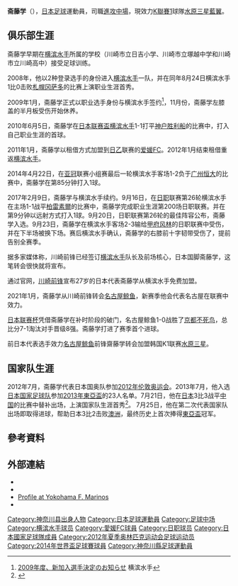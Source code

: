 {{Infobox football biography
| name           = 斋藤学
| image          = 
| fullname       = Manabu Saitō
| birth_date     = {{birth date and age|1990|4|4|df=y}} 
| birth_place    = {{JPN}}[[神奈川縣|神奈川縣]][[川崎市|川崎市]]
| height         = {{height|m=1.69}}
| currentclub    = [[水原三星藍翼足球俱樂部|水原三星藍翼]] 
| clubnumber     = 
| position       = [[進攻中場|進攻中場]]
| youthyears1    = 2003–2008
| youthclubs1    = [[橫濱水手|橫濱水手]]
| years1         = 2008–2017
| clubs1         = [[橫濱水手|橫濱水手]]
| caps1          = 201
| goals1         = 32
| years2         = 2011
| clubs2         = → [[愛媛FC|愛媛FC]] (外借)
| caps2          = 36   
| goals2         = 14
| years3         = 2018–2020
| clubs3         = [[川崎前鋒|川崎前鋒]]  
| caps3          = 57
| goals3         = 4
| years4         = 2021–2022
| clubs4         = [[名古屋鯨魚|名古屋鯨魚]]  
| caps4          = 27
| goals4         = 0
| years5         = 2022–
| clubs5         = [[水原三星藍翼足球俱樂部|水原三星藍翼]] 
| caps5          = 0
| goals5         = 0
| nationalyears1 = 2007
| nationalteam1  = [[日本17歲以下國家足球隊|日本U-17]]
| nationalcaps1  = 2
| nationalgoals1 = 0
| nationalyears2 = 2012
| nationalteam2  = [[日本23歲以下國家足球隊|日本U-23]]
| nationalcaps2  = 14
| nationalgoals2 = 2
| nationalyears3 = 2013–2016
| nationalteam3  = [[日本國家足球隊|日本]]
| nationalcaps3  = 6
| nationalgoals3 = 1
| pcupdate       = 2022年6月13日
| ntupdate       = 2016年11月11日
}}
{{japanese|japanese=齋藤 学|kana=さいとう まな一ぶ|romaji=Saitō Manabu}}

'''斋藤学'''（{{bd|1990年|4月4日|||Saito, Manabu}}），[[日本|日本]][[足球|足球]]運動員，司職[[進攻中場|進攻中場]]，現效力[[K聯賽1|K聯賽1]]球隊[[水原三星藍翼足球俱樂部|水原三星藍翼]]。

==俱乐部生涯==
斋藤学早期在[[横滨水手|横滨水手]]所属的学校（川崎市立日吉小学、川崎市立塚越中学和川崎市立川崎高中）接受足球训练。

2008年，他以2种登录选手的身份进入[[横滨水手|横滨水手]]一队，并在同年8月24日横滨水手1比0击败[[札幌冈萨多|札幌冈萨多]]的比赛上演职业生涯首秀。

2009年1月，斋藤学正式以职业选手身份与横滨水手签约<ref>[http://www.f-marinos.com/tools/cgi-bin/view_news.cgi?action=view&nid=2906 2009年度、新加入選手決定のお知らせ] {{webarchive|url=https://web.archive.org/web/20100604115105/http://www.f-marinos.com/tools/cgi-bin/view_news.cgi?action=view&nid=2906 |date=2010-06-04 }} 横滨水手</ref>，11月份，斋藤学左膝盖的半月板受伤开始休养。 

2010年6月5日，斋藤学在[[日本联赛盃|日本联赛盃]][[横滨水手|横滨水手]]1-1打平[[神户胜利船|神户胜利船]]的比赛中，打入自己职业生涯的首球。

2011年1月，斋藤学以租借方式加盟到[[日乙|日乙]]联赛的[[爱媛FC|爱媛FC]]。2012年1月结束租借重返[[横滨水手|横滨水手]]。

2014年4月22日，在[[亚冠|亚冠]]联赛小组赛最后一轮横滨水手客场1-2负于[[广州恒大|广州恒大]]的比赛中，斋藤学在第85分钟打入1球。

2017年2月9日，斋藤学与横滨水手续约。9月16日，在[[日职|日职]]联赛第26轮横滨水手在主场1-1战平[[柏雷素爾|柏雷素爾]]的比赛中，斋藤学完成职业生涯第200场日职联赛。并在第9分钟以远射方式打入1球。9月20日，日职联赛第26轮的最佳阵容公布，斋藤学入选。9月23日，斋藤学在横滨水手客场2-3输给[[甲府风林|甲府风林]]的日职联赛中受伤，并在下半场被换下场。赛后横滨水手确认，斋藤学的右膝前十字韧带受伤了，提前告别全赛季。

据多家媒体称，川崎前锋已经签订[[横滨水手|横滨水手]]队长及前场核心，日本国脚斋藤学，这笔转会很快就将宣布。

通过官网，[[川崎前锋|川崎前锋]]宣布27岁的日本代表斋藤学从横滨水手免费加盟。

2021年1月，斋藤学从川崎前锋转会[[名古屋鲸鱼|名古屋鲸鱼]]，新赛季他会代表名古屋在联赛中效力。

[[日本联赛杯|日本联赛杯]]凭借斋藤学在补时阶段的破门，名古屋鲸鱼1-0战胜了[[京都不死鸟|京都不死鸟]]，总比分7-1淘汰对手晋级8强。斋藤学打进了赛季首个进球。

前日本代表选手效力[[名古屋鲸鱼|名古屋鲸鱼]]前锋齋藤学转会加盟韩国K1联赛[[水原三星|水原三星]]。

==国家队生涯==
2012年7月，斋藤学代表日本国奥队参加[[2012年伦敦奥运会|2012年伦敦奥运会]]。2013年7月，他入选[[日本国家足球队|日本国家足球队]]参加[[2013年東亞盃|2013年東亞盃]]的23人名单。7月21日，他在[[日本國家足球隊|日本]]3比3战平[[中国国家足球队|中国]]的比赛中替补出场，上演国家队生涯首秀<ref>{{Cite web |url=http://sports.163.com/13/0721/22/94BEPVFP00051C89.html |title=东亚杯国足上演大逆转 王永珀两球3-3平日本 |access-date=2014-05-23 |archive-date=2019-08-11 |archive-url=https://web.archive.org/web/20190811201341/http://sports.163.com/13/0721/22/94BEPVFP00051C89.html |dead-url=no }}</ref>。 7月25日，他在第二次代表国家队出场即取得进球，帮助日本3比2击败[[澳洲国家足球队|澳洲]]，最终历史上首次捧得[[東亞盃|東亞盃]]冠军。

==參考資料==
{{reflist}}
==外部連結==
*{{FIFA player|275112}}
* {{J.League player}}
* [https://web.archive.org/web/20100105102913/http://www.f-marinos.com/topteam/2009_fw19.html Profile at Yokohama F. Marinos] {{ja icon}}
* {{Soccerway}}
{{2012年奥运会男子足球日本参赛名单}}
{{2014年世界盃足球賽日本參賽名單}}

[[Category:神奈川县出身人物|Category:神奈川县出身人物]]
[[Category:日本足球運動員|Category:日本足球運動員]]
[[Category:足球中场|Category:足球中场]]
[[Category:横滨水手球员|Category:横滨水手球员]]
[[Category:愛媛FC球員|Category:愛媛FC球員]]
[[Category:日职球员|Category:日职球员]]
[[Category:日本國家足球隊成員|Category:日本國家足球隊成員]]
[[Category:2012年夏季奥林匹克运动会足球运动员|Category:2012年夏季奥林匹克运动会足球运动员]]
[[Category:2014年世界盃足球賽球員|Category:2014年世界盃足球賽球員]]
[[Category:神奈川縣足球運動員|Category:神奈川縣足球運動員]]
